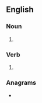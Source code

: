 ==English==

===Noun===
{{head|en|noun form}}

# {{plural of|en|refill}}

===Verb===
{{head|en|verb form}}

# {{en-third-person singular of|refill}}

===Anagrams===
* {{anagrams|en|a=efillrs|Fillers|fillers|fillérs}}